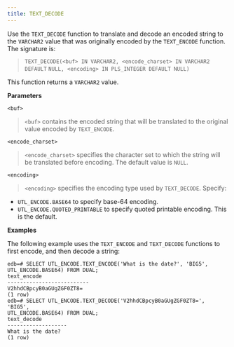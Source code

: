 ```yaml
---
title: TEXT_DECODE
---
```


Use the `TEXT_DECODE` function to translate and decode an encoded string
to the `VARCHAR2` value that was originally encoded by the `TEXT_ENCODE`
function. The signature is:

> `TEXT_DECODE(<buf> IN VARCHAR2, <encode_charset> IN VARCHAR2 DEFAULT`
> `NULL, <encoding> IN PLS_INTEGER DEFAULT NULL)`

This function returns a `VARCHAR2` value.

**Parameters**

`<buf>`

> `<buf>` contains the encoded string that will be translated to the
> original value encoded by `TEXT_ENCODE`.

`<encode_charset>`

> `<encode_charset>` specifies the character set to which the string
> will be translated before encoding. The default value is `NULL`.

`<encoding>`

> `<encoding>` specifies the encoding type used by `TEXT_DECODE`.
> Specify:

  - `UTL_ENCODE.BASE64` to specify base-64 encoding.
  - `UTL_ENCODE.QUOTED_PRINTABLE` to specify quoted printable encoding.
    This is the default.

**Examples**

The following example uses the `TEXT_ENCODE` and `TEXT_DECODE` functions
to first encode, and then decode a string:

``` text
edb=# SELECT UTL_ENCODE.TEXT_ENCODE('What is the date?', 'BIG5',
UTL_ENCODE.BASE64) FROM DUAL;
text_encode
--------------------------
V2hhdCBpcyB0aGUgZGF0ZT8=
(1 row)
edb=# SELECT UTL_ENCODE.TEXT_DECODE('V2hhdCBpcyB0aGUgZGF0ZT8=', 'BIG5',
UTL_ENCODE.BASE64) FROM DUAL;
text_decode
-------------------
What is the date?
(1 row)
```
